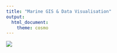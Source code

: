 ---
title: "Marine GIS & Data Visualisation"
output: 
  html_document:
    theme: cosmo
---


![](http://marinespatialviz.github.io/marinespatialviz/images/main.png)
